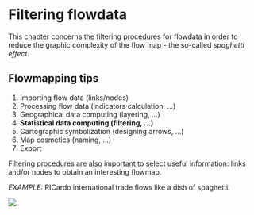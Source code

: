 # Filtering flowdata

This chapter concerns the filtering procedures for flowdata in order to reduce the graphic complexity of the flow map - the so-called *spaghetti effect*.

::: callout-tip
## Flowmapping tips

1.  Importing flow data (links/nodes)
2.  Processing flow data (indicators calculation, ...)
3.  Geographical data computing (layering, ...)
4.  **Statistical data computing (filtering, ...)**
5.  Cartographic symbolization (designing arrows, ...)
6.  Map cosmetics (naming, ...)
7.  Export
:::

Filtering procedures are also important to select useful information: links and/or nodes to obtain an interesting flowmap.

*EXAMPLE:* RICardo international trade flows like a dish of spaghetti.

![](images/RICardo_spaghetti.png){fig-align="left"}
